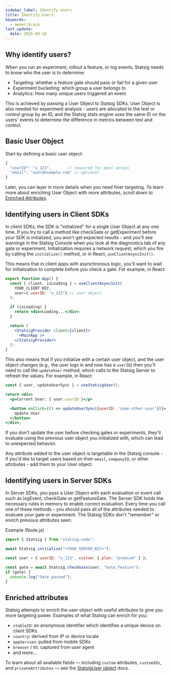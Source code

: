 ```yaml
---
sidebar_label: Identify Users
title: Identify Users
keywords:
  - owner:brock
last_update:
  date: 2025-09-18
---
```


## Why identify users?

When you run an experiment, rollout a feature, or log events, Statsig needs to know who the user is to determine:
- Targeting: whether a feature gate should pass or fail for a given user
- Experiment bucketing: which group a user belongs to
- Analytics: How many unique users triggered an event

This is achieved by passing a User Object to Statsig SDKs. User Object is also needed for experiment analysis - users are allocated to the test or control group by an ID, and the Statsig stats engine uses the same ID on the users' events to determine the difference in metrics between test and control. 

## Basic User Object

Start by defining a basic user object:

```jsx
{
  "userID": "u_123",       // required for most setups
  "email": "user@example.com" // optional
}
```
Later, you can layer in more details when you need finer targeting. To learn more about enriching User Object with more attributes, scroll down to [Enriched Attributes](#enriched-attributes).

## Identifying users in Client SDKs

In client SDKs, the SDK is "initialized" for a single User Object at any one time. If you try to call a method like checkGate or getExperiment before your SDK is initialized, you won't get expected results - and you'll see warnings in the Statsig Console when you look at the diagnostics tab of any gate or experiment. Initialization requires a network request, which you fire by calling the `initialize()` method, or in React, `useClientAsyncInit()`. 

This means that in client apps with asynchronous logic, you'll want to wait for initialization to complete before you check a gate. For example, in React: 

```jsx
export function App() {
  const { client, isLoading } = useClientAsyncInit(
    YOUR_CLIENT_KEY,
    user={ userID: "u_123"} // user object
  );

  if (isLoading) {
    return <div>Loading...</div>;
  }

  return (
    <StatsigProvider client={client}>
      <MainApp />
    </StatsigProvider>
  );
}
```

This also means that if you initialize with a certain user object, and the user object changes (e.g., the user logs in and now has a `userID`) then you'll need to call the `updateUser` method, which calls to the Statsig Server to refresh the values. For example, in React: 

```jsx
const { user, updateUserSync } = useStatsigUser();

return <div>
  <p>Current User: { user.userID }</p>

  <button onClick={() => updateUserSync({userID: 'some-other-user'})}>
    Update User
  </button>
</div>;
```

If you don't update the user before checking gates or experiments, they'll evaluate using the previous user object you initialized with, which can lead to unexpected behavior. 

Any attribute added to the user object is targetable in the Statsig console - if you'd like to target users based on their `email`, `companyID`, or other attributes - add them to your User object.

## Identifying users in Server SDKs

In Server SDKs, you pass a User Object with each evaluation or event call such as logEvent, checkGate or getFeatureGate. The Server SDK holds the necessary rules in memory to enable correct evaluation. Every time you call one of these methods - you should pass all of the attributes needed to evaluate your gate or experiment. The Statsig SDKs don't "remember" or enrich previous attributes seen.

Example (Node.js)

```jsx
import { Statsig } from "statsig-node";

await Statsig.initialize("<YOUR_SERVER_KEY>");

const user = { userID: "u_123", custom: { plan: "premium" } };

const gate = await Statsig.checkGate(user, "beta_feature");
if (gate) {
  console.log("Gate passed");
}
```

## Enriched attributes

Statsig attempts to enrich the user object with useful attributes to give you more targeting power. Examples of what Statsig can enrich for you:
- `stableID`: an anonymous identifier which identifies a unique device on client SDKs
- `country`: derived from IP or device locale
- `appVersion`: pulled from mobile SDKs
- `browser` / `OS`: captured from user agent
- and more...

To learn about all available fields — including `custom` attributes, `customIDs`, and `privateAttributes` — see the [StatsigUser object](/concepts/user) docs.
